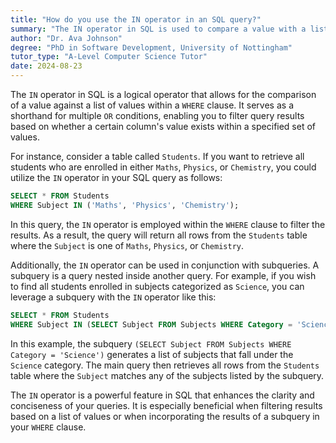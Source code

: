 ```yaml
---
title: "How do you use the IN operator in an SQL query?"
summary: "The IN operator in SQL is used to compare a value with a list of values in a WHERE clause."
author: "Dr. Ava Johnson"
degree: "PhD in Software Development, University of Nottingham"
tutor_type: "A-Level Computer Science Tutor"
date: 2024-08-23
---
```


The `IN` operator in SQL is a logical operator that allows for the comparison of a value against a list of values within a `WHERE` clause. It serves as a shorthand for multiple `OR` conditions, enabling you to filter query results based on whether a certain column's value exists within a specified set of values.

For instance, consider a table called `Students`. If you want to retrieve all students who are enrolled in either `Maths`, `Physics`, or `Chemistry`, you could utilize the `IN` operator in your SQL query as follows:

```sql
SELECT * FROM Students
WHERE Subject IN ('Maths', 'Physics', 'Chemistry');
```

In this query, the `IN` operator is employed within the `WHERE` clause to filter the results. As a result, the query will return all rows from the `Students` table where the `Subject` is one of `Maths`, `Physics`, or `Chemistry`.

Additionally, the `IN` operator can be used in conjunction with subqueries. A subquery is a query nested inside another query. For example, if you wish to find all students enrolled in subjects categorized as `Science`, you can leverage a subquery with the `IN` operator like this:

```sql
SELECT * FROM Students
WHERE Subject IN (SELECT Subject FROM Subjects WHERE Category = 'Science');
```

In this example, the subquery `(SELECT Subject FROM Subjects WHERE Category = 'Science')` generates a list of subjects that fall under the `Science` category. The main query then retrieves all rows from the `Students` table where the `Subject` matches any of the subjects listed by the subquery.

The `IN` operator is a powerful feature in SQL that enhances the clarity and conciseness of your queries. It is especially beneficial when filtering results based on a list of values or when incorporating the results of a subquery in your `WHERE` clause.
    